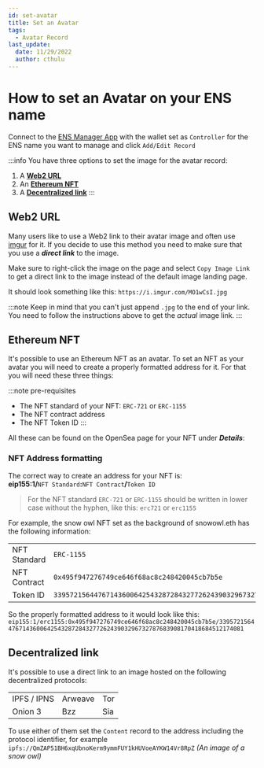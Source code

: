 ```yaml
---
id: set-avatar
title: Set an Avatar
tags:
  - Avatar Record
last_update:
  date: 11/29/2022
  author: cthulu
---
```



# How to set an Avatar on your ENS name
Connect to the [ENS Manager App](https://app.ens.domains) with the wallet set as `Controller` for the ENS name you want to manage and click `Add/Edit Record`
<BrowserWindow url="app.ens.domains">
  <Image img="/img/avatar_set1.webp"/>
</BrowserWindow>

:::info
You have three options to set the image for the avatar record:
 1. A [**Web2 URL**](#a-web2-url)
 1. An [**Ethereum NFT**](#ethereum-nft)
 1. A [**Decentralized link**](#decentralized-link)
:::

## **Web2 URL**
Many users like to use a Web2 link to their avatar image and often use [imgur](https://imgur.com) for it. If you decide to use this method you need to make sure that you use a ***direct link*** to the image.

Make sure to right-click the image on the page and select `Copy Image Link` to get a direct link to the image instead of the default image landing page.
<BrowserWindow url="imgur.com">
  <Image img="/img/avatar_set2.webp"/>
</BrowserWindow>

It should look something like this: `https://i.imgur.com/MO1wCsI.jpg`

:::note
Keep in mind that you can't just append `.jpg` to the end of your link. You need to follow the instructions above to get the *actual* image link.
:::
<BrowserWindow url="app.ens.domains">
  <Image img="/img/avatar_set3.webp"/>
</BrowserWindow>


## **Ethereum NFT**
It's possible to use an Ethereum NFT as an avatar. To set an NFT as your avatar you will need to create a properly formatted address for it. For that you will need these three things:

:::note pre-requisites
 - The NFT standard of your NFT: `ERC-721` or `ERC-1155`
 - The NFT contract address
 - The NFT Token ID
:::

All these can be found on the OpenSea page for your NFT under ***Details***:
<BrowserWindow url="app.ens.domains">
  <Image img="/img/avatar_set4.webp"/>
</BrowserWindow>

### NFT Address formatting
The correct way to create an address for your NFT is:  
**eip155:1/**`NFT Standard`**:**`NFT Contract`**/**`Token ID`

> For the NFT standard `ERC-721` or `ERC-1155` should be written in lower case without the hyphen, like this: `erc721` or `erc1155`

For example, the snow owl NFT set as the background of snowowl.eth has the following information:

|              |                                                                                 |
| ------------ | ------------------------------------------------------------------------------- |
| NFT Standard | `ERC-1155`                                                                      |
| NFT Contract | `0x495f947276749ce646f68ac8c248420045cb7b5e`                                    |
| Token ID     | `33957215644767143600642543287284327726243903296732787683908170418684512174081` |

So the properly formatted address to it would look like this:
`eip155:1/erc1155:0x495f947276749ce646f68ac8c248420045cb7b5e/33957215644767143600642543287284327726243903296732787683908170418684512174081`

## Decentralized link
It's possible to use a direct link to an image hosted on the following decentralized protocols:

|             |          |          |
| ----------- | -------- | -------- |
| IPFS / IPNS | Arweave  | Tor      |
| Onion 3     | Bzz      | Sia      |

To use either of them set the `Content` record to the address including the protocol identifier, for example `ipfs://QmZAP51BH6xqUbnoKerm9ymmFUY1kHUVoeAYKW14Vr8RpZ` *(An image of a snow owl)*
